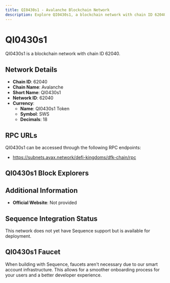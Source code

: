 ```yaml
--- 
title: QI0430s1 - Avalanche Blockchain Network
description: Explore QI0430s1, a blockchain network with chain ID 62040. Learn about its native currency, QI0430s1 Token, and how to interact with the network.
---
```


# QI0430s1

QI0430s1 is a blockchain network with chain ID 62040.

## Network Details

- **Chain ID**: 62040
- **Chain Name**: Avalanche
- **Short Name**: QI0430s1
- **Network ID**: 62040
- **Currency**: 
  - **Name**: QI0430s1 Token
  - **Symbol**: SWS
  - **Decimals**: 18

## RPC URLs

QI0430s1 can be accessed through the following RPC endpoints:

- https://subnets.avax.network/defi-kingdoms/dfk-chain/rpc

## QI0430s1 Block Explorers



## Additional Information

- **Official Website**: Not provided

## Sequence Integration Status

This network does not yet have Sequence support but is available for deployment.

## QI0430s1 Faucet

When building with Sequence, faucets aren't necessary due to our smart account infrastructure. This allows for a smoother onboarding process for your users and a better developer experience.
